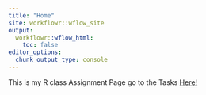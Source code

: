 ```yaml
---
title: "Home"
site: workflowr::wflow_site
output:
  workflowr::wflow_html:
    toc: false
editor_options:
  chunk_output_type: console
---
```

This is my R class Assignment Page 
go to the Tasks [Here!]("./docs/AssignmentMH.html")
